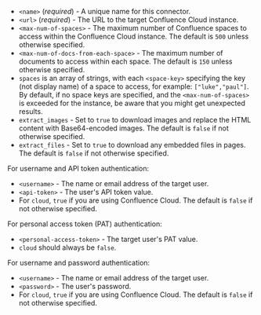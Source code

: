 - `<name>` (_required_) - A unique name for this connector.
- `<url>` (_required_) - The URL to the target Confluence Cloud instance.
- `<max-num-of-spaces>` - The maximum number of Confluence spaces to access within the Confluence Cloud instance. The default is `500` unless otherwise specified.
- `<max-num-of-docs-from-each-space>` - The maximum number of documents to access within each space. The default is `150` unless otherwise specified.
- `spaces` is an array of strings, with each `<space-key>` specifying the key (not display name) of a space to access, for example: `["luke","paul"]`. By default, if no space keys are specified, and the `<max-num-of-spaces>` is exceeded for the instance, be aware that you might get unexpected results.
- `extract_images` - Set to `true` to download images and replace the HTML content with Base64-encoded images. The default is `false` if not otherwise specified.
- `extract_files` - Set to `true` to download any embedded files in pages. The default is `false` if not otherwise specified.

For username and API token authentication:

- `<username>` - The name or email address of the target user.
- `<api-token>` - The user's API token value.
- For `cloud`, `true` if you are using Confluence Cloud. The default is `false` if not otherwise specified.

For personal access token (PAT) authentication:

- `<personal-access-token>` - The target user's PAT value.
- `cloud` should always be `false`.

For username and password authentication:

- `<username>` - The name or email address of the target user.
- `<password>` - The user's password.
- For `cloud`, `true` if you are using Confluence Cloud. The default is `false` if not otherwise specified.
